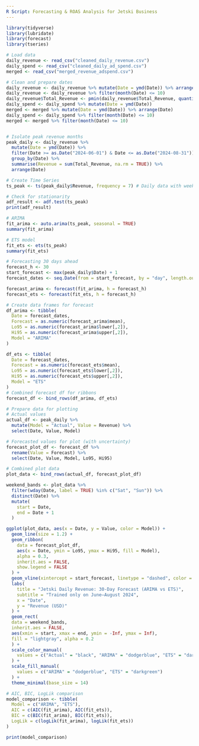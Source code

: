 ```yaml
---
R Script: Forecasting & ROAS Analysis for Jetski Business
---
```


```r
library(tidyverse)
library(lubridate)
library(forecast)
library(tseries)
```

```r
# Load data
daily_revenue <- read_csv("cleaned_daily_revenue.csv")
daily_spend <- read_csv("cleaned_daily_ad_spend.csv")
merged <- read_csv("merged_revenue_adspend.csv")
```

```r
# Clean and prepare dates
daily_revenue <- daily_revenue %>% mutate(Date = ymd(Date)) %>% arrange(Date)
daily_revenue <- daily_revenue %>% filter(month(Date) <= 10)
daily_revenue$Total_Revenue <- pmin(daily_revenue$Total_Revenue, quantile(daily_revenue$Total_Revenue, 0.95))
daily_spend <- daily_spend %>% mutate(Date = ymd(Date))
merged <- merged %>% mutate(Date = ymd(Date)) %>% arrange(Date)
daily_spend <- daily_spend %>% filter(month(Date) <= 10)
merged <- merged %>% filter(month(Date) <= 10)


# Isolate peak revenue months
peak_daily <- daily_revenue %>%
  mutate(Date = ymd(Date)) %>%
  filter(Date >= as.Date("2024-06-01") & Date <= as.Date("2024-08-31")) %>%
  group_by(Date) %>%
  summarise(Revenue = sum(Total_Revenue, na.rm = TRUE)) %>%
  arrange(Date)
```

```r
# Create Time Series
ts_peak <- ts(peak_daily$Revenue, frequency = 7) # Daily data with weekly seasonality
```

```r
# Check for stationarity
adf_result <- adf.test(ts_peak)
print(adf_result)

```

```r
# ARIMA
fit_arima <- auto.arima(ts_peak, seasonal = TRUE)
summary(fit_arima)

# ETS model
fit_ets <- ets(ts_peak)
summary(fit_ets)
```

```r
# Forecasting 30 days ahead
forecast_h <- 30
start_forecast <- max(peak_daily$Date) + 1
forecast_dates <- seq.Date(from = start_forecast, by = "day", length.out = forecast_h)

forecast_arima <- forecast(fit_arima, h = forecast_h)
forecast_ets <- forecast(fit_ets, h = forecast_h)
```

```r
# Create data frames for forecast
df_arima <- tibble(
  Date = forecast_dates,
  Forecast = as.numeric(forecast_arima$mean),
  Lo95 = as.numeric(forecast_arima$lower[,2]),
  Hi95 = as.numeric(forecast_arima$upper[,2]),
  Model = "ARIMA"
)

df_ets <- tibble(
  Date = forecast_dates,
  Forecast = as.numeric(forecast_ets$mean),
  Lo95 = as.numeric(forecast_ets$lower[,2]),
  Hi95 = as.numeric(forecast_ets$upper[,2]),
  Model = "ETS"
)
# Combined forecast df for ribbons
forecast_df <- bind_rows(df_arima, df_ets)

```

```r
# Prepare data for plotting
# Actual values
actual_df <- peak_daily %>%
  mutate(Model = "Actual", Value = Revenue) %>%
  select(Date, Value, Model)

```

```r
# Forecasted values for plot (with uncertainty)
forecast_plot_df <- forecast_df %>%
  rename(Value = Forecast) %>%
  select(Date, Value, Model, Lo95, Hi95)
```

```r
# Combined plot data
plot_data <- bind_rows(actual_df, forecast_plot_df)

weekend_bands <- plot_data %>%
  filter(wday(Date, label = TRUE) %in% c("Sat", "Sun")) %>%
  distinct(Date) %>%
  mutate(
    start = Date,
    end = Date + 1
  )
```

```r
ggplot(plot_data, aes(x = Date, y = Value, color = Model)) +
  geom_line(size = 1.2) +
  geom_ribbon(
    data = forecast_plot_df,
    aes(x = Date, ymin = Lo95, ymax = Hi95, fill = Model),
    alpha = 0.3,
    inherit.aes = FALSE,
    show.legend = FALSE
  ) +
  geom_vline(xintercept = start_forecast, linetype = "dashed", color = "gray40") +
  labs(
    title = "Jetski Daily Revenue: 30-Day Forecast (ARIMA vs ETS)",
    subtitle = "Trained only on June–August 2024",
    x = "Date",
    y = "Revenue (USD)"
  ) +
  geom_rect(
  data = weekend_bands,
  inherit.aes = FALSE,
  aes(xmin = start, xmax = end, ymin = -Inf, ymax = Inf),
  fill = "lightgray", alpha = 0.2
  ) +
  scale_color_manual(
    values = c("Actual" = "black", "ARIMA" = "dodgerblue", "ETS" = "darkgreen")
  ) +
  scale_fill_manual(
    values = c("ARIMA" = "dodgerblue", "ETS" = "darkgreen")
  ) +
  theme_minimal(base_size = 14)
```

```r
# AIC, BIC, LogLik comparison
model_comparison <- tibble(
  Model = c("ARIMA", "ETS"),
  AIC = c(AIC(fit_arima), AIC(fit_ets)),
  BIC = c(BIC(fit_arima), BIC(fit_ets)),
  LogLik = c(logLik(fit_arima), logLik(fit_ets))
)

print(model_comparison)
```
